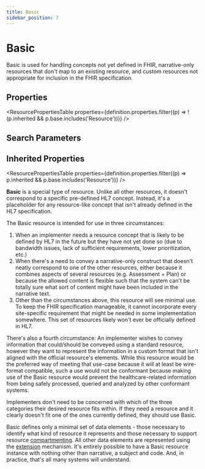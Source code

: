 ```yaml
---
title: Basic
sidebar_position: 7
---
```



# Basic

Basic is used for handling concepts not yet defined in FHIR, narrative-only resources that don't map to an existing resource, and custom resources not appropriate for inclusion in the FHIR specification.

<Tabs queryString="section">
  <TabItem value="schema" label="Schema" default>

## Properties

<ResourcePropertiesTable
  properties={definition.properties.filter((p) => !(p.inherited && p.base.includes('Resource')))}
/>

## Search Parameters

<SearchParamsTable searchParams={definition.searchParameters} />

## Inherited Properties

<ResourcePropertiesTable properties={definition.properties.filter((p) => p.inherited && p.base.includes('Resource'))} />

  </TabItem>
<TabItem value="usage" label="Usage">
<div> <a name="scope"></a>  <p> <b>Basic</b> is a special type of resource. Unlike all other resources, it doesn't correspond to a specific pre-defined HL7 concept. Instead, it's a placeholder for any resource-like concept that isn't already defined in the HL7 specification. </p>  <p> The <Link to="/docs/api/fhir/resources/basic">Basic</Link> resource is intended for use in three circumstances: </p> <ol> <li>When an implementer needs a resource concept that is likely to be defined by HL7 in the future but they have not yet done so (due to bandwidth issues, lack of sufficient requirements, lower prioritization, etc.)</li> <li>When there's a need to convey a narrative-only construct that doesn't neatly correspond to one of the other resources, either because it combines aspects of several resources (e.g. Assessment + Plan) or because the allowed content is flexible such that the system can't be totally sure what sort of content might have been included in the narrative text.</li> <li>Other than the circumstances above, this resource will see minimal use. To keep the FHIR specification manageable, it cannot incorporate every site-specific requirement that might be needed in some implementation somewhere. This set of resources likely won't ever be officially defined in HL7.</li> </ol>  <p> There's also a fourth circumstance: An implementer wishes to convey information that could/should be conveyed using a standard resource, however they want to represent the information in a custom format that isn't aligned with the official resource's elements.  While this resource would be the preferred way of meeting that use-case because it will at least be wire-format compatible, such a use would not be conformant because making use of the <Link to="/docs/api/fhir/resources/basic">Basic</Link> resource would prevent the healthcare-related information from being safely processed, queried and analyzed by other conformant systems. </p>  <p> Implementers don't need to be concerned with which of the three categories their desired resource fits within. If they need a resource and it clearly doesn't fit one of the ones currently defined, they should use <Link to="/docs/api/fhir/resources/basic">Basic</Link>. </p> </div>
</TabItem>

<TabItem value="backgroundAndContext" label="Background and Context">
<div> <a name="bnc"></a>  <p> <Link to="/docs/api/fhir/resources/basic">Basic</Link> defines only a minimal set of data elements - those necessary to identify what kind of resource it represents and those necessary to support resource <a href="/docs/api/fhir/resources/compartmentdefinition">compartmenting</a>.  All other data elements are represented using the <a href="https://www.hl7.org/fhir/extensibility.html">extension</a> mechanism.  It's entirely possible to have a <Link to="/docs/api/fhir/resources/basic">Basic</Link> resource instance with nothing other than narrative, a subject and code.  And, in practice, that's all many systems will understand. </p> </div>
</TabItem>

</Tabs>
